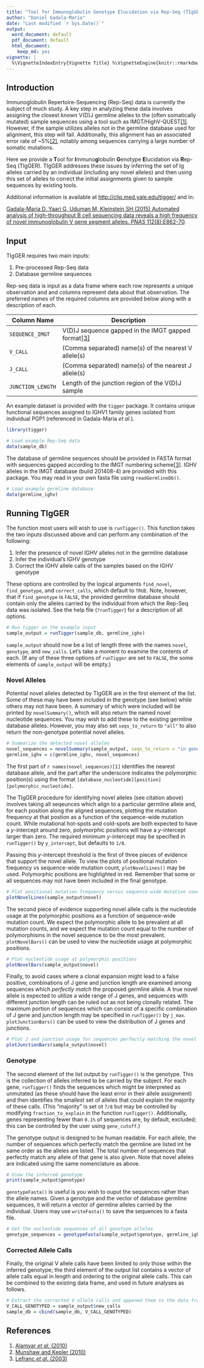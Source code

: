 ---
title: "Tool for Immunoglobulin Genotype Elucidation via Rep-Seq (TIgGER)"
author: "Daniel Gadala-Maria"
date: "Last modified `r Sys.Date()`"
output:
  word_document: default
  pdf_document: default
  html_document:
    keep_md: yes
vignette: |
  %\VignetteIndexEntry{Vignette Title} %\VignetteEngine{knitr::rmarkdown %\usepackage[utf8]{inputenc}
---


Introduction
--------------------------------------------------------------------------------
Immunoglobulin Repertoire-Sequencing (Rep-Seq) data is currently the subject of
much study. A key step in analyzing these data involves assigning the closest
known V(D)J germline alleles to the (often somatically mutated) sample sequences
using a tool such as IMGT/HighV-QUEST[[1]][1]. However, if the sample utilizes
alleles not in the germline database used for alignment, this step will fail.
Additionally, this alignment has an associated error rate of ~5%[[2]][2],
notably among sequences carrying a large number of somatic mutations.

Here we provide a **T**ool for **I**mmuno**g**lobulin **G**enotype
**E**lucidation via **R**ep-Seq (TIgGER). TIgGER addresses these issues by
inferring the set of Ig alleles carried by an individual (including any novel
alleles) and then using this set of alleles to correct the initial assignments
given to sample sequences by existing tools.

Additional information is available at
[http://clip.med.yale.edu/tigger/](http://clip.med.yale.edu/tigger/) and in:

[Gadala-Maria D, Yaari G, Uduman M, Kleinstein SH (2015) Automated analysis of high-throughput B cell sequencing data reveals a high frequency of novel immunoglobulin V gene segment alleles. *PNAS* 112(8):E862-70](http://www.pnas.org/content/early/2015/02/05/1417683112).


## Input

TIgGER requires two main inputs:

1. Pre-processed Rep-Seq data
2. Database germline sequences

Rep-seq data is input as a data frame where each row represents a unique
observation and and columns represent data about that observation. The preferred
names of the required columns are provided below along with a description of
each. 

Column Name           | Description
----------------------|---------------------------------------------------------
`SEQUENCE_IMGT`       | V(D)J sequence gapped in the IMGT gapped format[[3]][3]
`V_CALL`              | (Comma separated) name(s) of the nearest V allele(s)
`J_CALL`              | (Comma separated) name(s) of the nearest J allele(s)
`JUNCTION_LENGTH`     | Length of the junction region of the V(D)J sample

An example dataset is provided with the `tigger` package. It contains unique
functional sequences assigned to IGHV1 family genes isolated from individual
PGP1 (referenced in Gadala-Maria *et al.*).

```{r, eval=TRUE, warning=FALSE}
library(tigger)

# Load example Rep-Seq data
data(sample_db)
```

The database of germline sequences should be provided in FASTA format with
sequences gapped according to the IMGT numbering scheme[[3]][3]. IGHV alleles
in the IMGT database (build 201408-4) are provided with this package. You may
read in your own fasta file using `readGermlineDb()`.
```{r, eval=TRUE, warning=FALSE}
# Load example germline database
data(germline_ighv)
```


## Running TIgGER

The function most users will wish to use is `runTigger()`. This function takes
the two inputs discussed above and can perform any combination of the following:

1. Infer the presence of novel IGHV alleles not in the germline database
2. Infer the individual's IGHV genotype
3. Correct the IGHV allele calls of the samples based on the IGHV genotype

These options are controlled by the logical arguments `find_novel`,
`find_genotype`, and `correct_calls`, which default to `TRUE`. Note, however,
that if `find_genotype` is `FALSE`, the provided germline database should
contain only the alleles carried by the individual from which the Rep-Seq data
was isolated. See the help file (`?runTigger`) for a description of all options.

```{r, eval=TRUE, warning=FALSE}
# Run tigger on the example input
sample_output = runTigger(sample_db, germline_ighv)
```

`sample_output` should now be a list of length three with the names `novel`,
`genotype`, and `new_calls`. Let's take a moment to examine the contents of
each. (If any of these three options of `runTigger` are set to `FALSE`,
the some elements of `sample_output` will be empty.)

### Novel Alleles
Potential novel alleles detected by TIgGER are in the first element of the list.
Some of these may have been included in the genotype (see below) while others
may not have been. A summary of which were included will be printed by
`novelSummary()`, which will also return the named novel nucleotide sequences.
You may wish to add these to the existing germline database alleles. However,
you may also set `seqs_to_return` to `"all"` to also return the non-genotype
potential novel alleles.

```{r, eval=TRUE, warning=FALSE}
# Summarize the detected novel alleles
novel_sequences = novelSummary(sample_output, seqs_to_return = "in genotype")
germline_ighv = c(germline_ighv, novel_sequences)
```

The first part of `r names(novel_sequences)[1]` identifies the nearest database
allele, and the part after the underscore indicates the polymorphic position(s)
using the format `[database_nucleotide][position][polymorphic_nucleotide]`.

The TIgGER procedure for identifying novel alleles (see citation above) involves
taking all seqeunces which align to a particular germline allele and, for each
position along the aligned sequences, plotting the mutation frequency at that
postion as a function of the sequence-wide mutation count. While mutational
hot-spots and cold-spots are both expected to have a *y*-intercept around zero,
polymorphic positions will have a *y*-intercept larger than zero. The required
minimum *y*-intercept may be specified in `runTigger()` by `y_intercept`,
but defaults to `1/8`.

Passing this *y*-intercept threshold is the
first of three pieces of evidence that support the novel allele. To view the
plots of positional mutation frequency vs sequence-wide mutation count,
`plotNovelLines()` may be used. Polymorphic positions are highlighted in red.
Remember that some or all sequences may not have been included in the final
genotype.

```{r, eval=TRUE, warning=FALSE, fig.width=6, fig.height=4}
# Plot positional mutation frequency versus sequence-wide mutation count
plotNovelLines(sample_output$novel)
```

The second piece of evidence supporting novel allele calls is the nucleotide
usage at the polymorphic positions as a function of sequence-wide mutation
count. We expect the polymorphic allele to be prevalent at all mutation counts,
and we expect the mutation count equal to the number of polymorphisms in the
novel sequence to be the most prevalent. `plotNovelBars()` can be used to view
the nucleotide usage at polymorphic positions.

```{r, eval=TRUE, warning=FALSE, fig.width=6, fig.height=4}
# Plot nucleotide usage at polymorphic positions
plotNovelBars(sample_output$novel)
```

Finally, to avoid cases where a clonal expansion might lead to a false positive,
combinations of J gene and junction length are examined among sequences which
*perfectly match* the proposed germline allele. A true novel allele
is expected to utilize a wide range of J genes, and sequences with different
junction length can be ruled out as not being clonally related. The maximum
portion of sequences which can consist of a specific combination of J gene and
junction length may be specified in `runTigger()` by `j_max`.
`plotJunctionBars()` can be used to view the distribution of J genes and
junctions.

```{r, eval=TRUE, warning=FALSE, fig.width=6, fig.height=4}
# Plot J and junction usage for sequences perfectly matching the novel allele
plotJunctionBars(sample_output$novel)
```

### Genotype
The second element of the list output by `runTigger()` is the genotype. This is
the collection of alleles inferred to be carried by the subject. For each gene,
`runTigger()` finds the sequences which might be interpreted as unmutated 
(as these should have the least error in their allele assignment) and then 
identifies the smallest set of alleles that could explain the majority of these
calls. (This "majority" is set ot `7/8` but may be controlled by modifying
`fraction_to_explain` in the function `runTigger()`.
Additionally, genes representing fewer than `0.1%` of sequences are, by
default, excluded; this can be controlled by the user using `gene_cutoff`.)

The genotype output is designed to be human readable. For each allele, the
number of sequences which perfectly match the germline are listed int he same
order as the alleles are listed. The total number of sequences that perfectly
match any allele of that gene is also given. Note that novel alleles are
indicated using the same nomenclature as above.

```{r, eval=TRUE, warning=FALSE}
# View the inferred genotype
print(sample_output$genotype)
```

`genotypeFasta()` is useful is you wish to ouput the sequences rather than the
allele names. Given a genotype and the vector of database germline sequences, it
will return a vector of germline alleles carried by the individual. Users may
use `writeFasta()` to save the sequences to a fasta file.

```{r, eval=TRUE, warning=FALSE}
# Get the nucleotide sequences of all genotype alleles
genotype_sequences = genotypeFasta(sample_output$genotype, germline_ighv)
```

### Corrected Allele Calls

Finally, the original V allele calls have been limited to only those within the
inferred genotype; the third element of the output list contains a vector of
allele calls equal in length and ordering to the original allele calls. This can
be combined to the existing data frame, and used in future analyses as follows.

```{r, eval=TRUE, warning=FALSE}
# Extract the corrected V allele calls and appened them to the data frame
V_CALL_GENOTYPED = sample_output$new_calls
sample_db = cbind(sample_db, V_CALL_GENOTYPED)
```


## References

1. [Alamyar *et al.* (2010)](http://www.imgt.org/IMGTindex/IMGTHighV-QUEST.html)
2. [Munshaw and Kepler (2010)](http://www.ncbi.nlm.nih.gov/pubmed/20147303)
3. [Lefranc *et al.* (2003)](http://www.ncbi.nlm.nih.gov/pubmed/12477501)

[1]: http://www.imgt.org/IMGTindex/IMGTHighV-QUEST.html "Alamyar et al. (2010)"
[2]: http://www.ncbi.nlm.nih.gov/pubmed/20147303 "Munshaw and Kepler (2010)"
[3]: http://www.ncbi.nlm.nih.gov/pubmed/12477501 "Lefranc et al. (2003)"








































